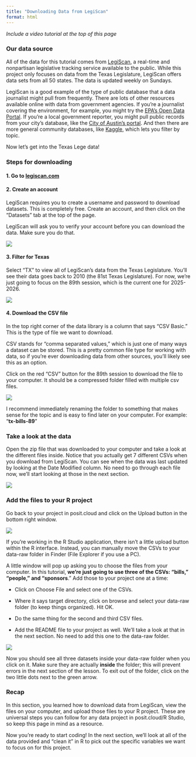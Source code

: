 ```yaml
---
title: "Downloading Data from LegiScan"
format: html
---
```


*Include a video tutorial at the top of this page*

### Our data source

All of the data for this tutorial comes from [LegiScan](https://legiscan.com/datasets), a real-time and nonpartisan legislative tracking service available to the public. While this project only focuses on data from the Texas Legislature, LegiScan offers data sets from all 50 states. The data is updated weekly on Sundays.

LegiScan is a good example of the type of public database that a data journalist might pull from frequently. There are lots of other resources available online with data from government agencies. If you're a journalist covering the environment, for example, you might try the [EPA's Open Data Portal](https://www.epa.gov/data). If you're a local government reporter, you might pull public records from your city's database, like the [City of Austin's portal](https://data.austintexas.gov/). And then there are more general community databases, like [Kaggle](https://www.kaggle.com/datasets), which lets you filter by topic.

Now let's get into the Texas Lege data!

### Steps for downloading

#### **1. Go to [legiscan.com](https://legiscan.com/datasets)**

#### **2. Create an account**

LegiScan requires you to create a username and password to download datasets. This is completely free. Create an account, and then click on the "Datasets" tab at the top of the page.

::: callout-note
LegiScan will ask you to verify your account before you can download the data. Make sure you do that.
:::

![](toolkit-pics/login.png)

#### **3. Filter for Texas**

Select "TX" to view all of LegiScan's data from the Texas Legislature. You'll see their data goes back to 2010 (the 81st Texas Legislature). For now, we're just going to focus on the 89th session, which is the current one for 2025-2026.

![](toolkit-pics/tx-filter.png)

#### **4. Download the CSV file**

In the top right corner of the data library is a column that says "CSV Basic." This is the type of file we want to download.

::: callout-note
CSV stands for "comma separated values," which is just one of many ways a dataset can be stored. This is a pretty common file type for working with data, so if you're ever downloading data from other sources, you'll likely see this as an option.
:::

Click on the red "CSV" button for the 89th session to download the file to your computer. It should be a compressed folder filled with multiple csv files.

![](toolkit-pics/download.png)

::: {.callout-tip title="Tip"}
I recommend immediately renaming the folder to something that makes sense for the topic and is easy to find later on your computer. For example: "**tx-bills-89**"
:::

### Take a look at the data

Open the zip file that was downloaded to your computer and take a look at the different files inside. Notice that you actually get 7 different CSVs when you download from LegiScan. You can see when the data was last updated by looking at the Date Modified column. No need to go through each file now, we'll start looking at those in the next section.

![](toolkit-pics/zip-view.png)

### Add the files to your R project

Go back to your project in posit.cloud and click on the Upload button in the bottom right window.

![](toolkit-pics/upload-data.png)

::: callout-tip
If you're working in the R Studio application, there isn't a little upload button within the R interface. Instead, you can manually move the CSVs to your data-raw folder in Finder (File Explorer if you use a PC).
:::

A little window will pop up asking you to choose the files from your computer. In this tutorial, **we're just going to use three of the CSVs: "bills," "people," and "sponsors**." Add those to your project one at a time:

-   Click on Choose File and select one of the CSVs.

-   Where it says target directory, click on browse and select your data-raw folder (to keep things organized). Hit OK.

-   Do the same thing for the second and third CSV files.

-   Add the README file to your project as well. We'll take a look at that in the next section. No need to add this one to the data-raw folder.

![](toolkit-pics/directory.png)

Now you should see all three datasets inside your data-raw folder when you click on it. Make sure they are actually **inside** the folder; this will prevent errors in the next section of the lesson. To exit out of the folder, click on the two little dots next to the green arrow.

### Recap

In this section, you learned how to download data from LegiScan, view the files on your computer, and upload those files to your R project. These are universal steps you can follow for any data project in posit.cloud/R Studio, so keep this page in mind as a resource.

Now you're ready to start coding! In the next section, we'll look at all of the data provided and "clean it" in R to pick out the specific variables we want to focus on for this project.
